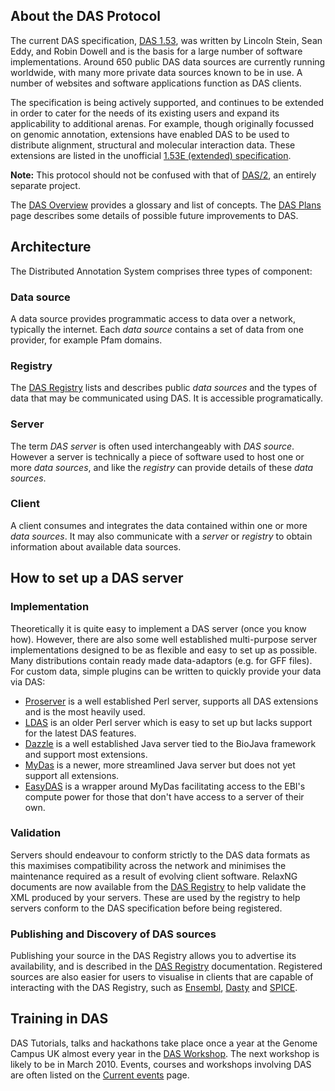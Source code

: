 
== About the DAS Protocol ==

The current DAS specification, [http://www.biodas.org/documents/spec-1.53.html DAS 1.53], was written by Lincoln Stein, Sean Eddy, and Robin Dowell and is the basis for a large number of software implementations. Around 650 public DAS data sources are currently running worldwide, with many more private data sources known to be in use. A number of  websites and software applications function as DAS clients.

The specification is being actively supported, and continues to be extended in order to cater for the needs of its existing users and expand its applicability to additional arenas. For example, though originally focussed on genomic annotation, extensions have enabled DAS to be used to distribute alignment, structural and molecular interaction data. These extensions are listed in the unofficial [http://www.dasregistry.org/spec_1.53E.jsp 1.53E (extended) specification].

<b>Note:</b> This protocol should not be confused with that of [[DAS/2]], an entirely separate project.

The [[DAS/1/Overview|DAS Overview]] provides a glossary and list of concepts. The [[DAS Plans]] page describes some details of possible future improvements to DAS.

== Architecture ==

The Distributed Annotation System comprises three types of component:

=== Data source ===

A data source provides programmatic access to data over a network, typically the internet. Each <i>data source</i> contains a set of data from one provider, for example Pfam domains.

=== Registry ===

The [[DasRegistry| DAS Registry]] lists and describes public <i>data sources</i> and the types of data that may be communicated using DAS. It is accessible programatically.

=== Server ===

The term <i>DAS server</i> is often used interchangeably with <i>DAS source</i>. However a server is technically a piece of software used to host one or more <i>data sources</i>, and like the <i>registry</i> can provide details of these <i>data sources</i>.

=== Client ===

A client consumes and integrates the data contained within one or more <i>data sources</i>. It may also communicate with a <i>server</i> or <i>registry</i> to obtain information about available data sources.

== How to set up a DAS server ==

=== Implementation ===

Theoretically it is quite easy to implement a DAS server (once you know how). However, there are also some well established multi-purpose server implementations designed to be as flexible and easy to set up as possible. Many distributions contain ready made data-adaptors (e.g. for GFF files). For custom data, simple plugins can be written to quickly provide your data via DAS:

* [http://www.sanger.ac.uk/proserver/ Proserver] is a well established Perl server, supports all DAS extensions and is the most heavily used.
* [http://biodas.org/servers/LDAS.html LDAS] is an older Perl server which is easy to set up but lacks support for the latest DAS features.
* [http://www.biojava.org/wiki/Dazzle Dazzle] is a well established Java server tied to the BioJava framework and support most extensions.
* [http://code.google.com/p/mydas/ MyDas] is a newer, more streamlined Java server but does not yet support all extensions.
* [http://wwwdev.ebi.ac.uk/panda-srv/easydas/ EasyDAS] is a wrapper around MyDas facilitating access to the EBI's compute power for those that don't have access to a server of their own.

=== Validation ===

Servers should endeavour to conform strictly to the DAS data formats as this maximises compatibility across the network and minimises the maintenance required as a result of evolving client software. RelaxNG documents are now available from the [[DasRegistry|DAS Registry]] to help validate the XML produced by your servers. These are used by the registry to help servers conform to the DAS specification before being registered.

=== Publishing and Discovery of DAS sources ===

Publishing your source in the DAS Registry allows you to advertise its availability, and is described in the [[DasRegistry|DAS Registry]] documentation. Registered sources are also easier for users to visualise in clients that are capable of interacting with the DAS Registry, such as [http://www.ensembl.org/ Ensembl], [http://www.ebi.ac.uk Dasty] and [http://www.efamily.org.uk/software/dasclients/spice/ SPICE].

== Training in DAS ==

DAS Tutorials, talks and hackathons take place once a year at the Genome Campus UK almost every year in the [http://www.sanger.ac.uk/Software/analysis/das/DASWorkshopHistory.shtml DAS Workshop]. The next workshop is likely to be in March 2010. Events, courses and workshops involving DAS are often listed on the [[Current_events|Current events]] page.